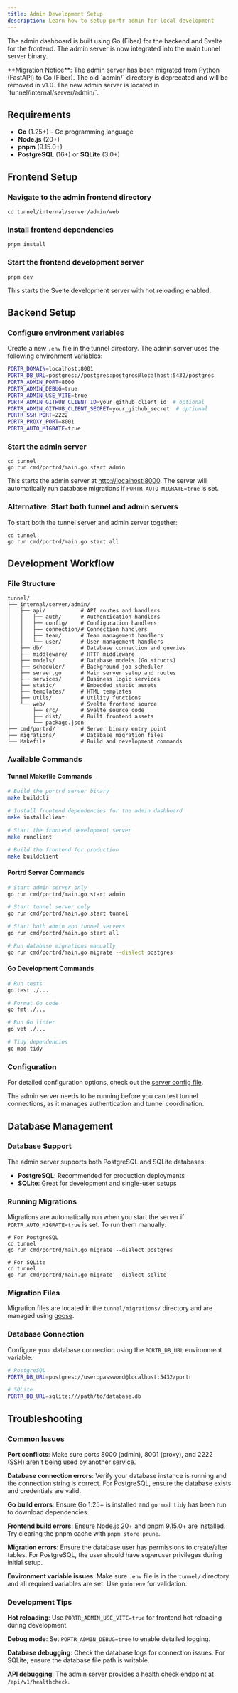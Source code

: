 ```yaml
---
title: Admin Development Setup
description: Learn how to setup portr admin for local development
---
```



The admin dashboard is built using Go (Fiber) for the backend and Svelte for the frontend. The admin server is now integrated into the main tunnel server binary.

<Callout type="warning">
  **Migration Notice**: The admin server has been migrated from Python (FastAPI)
  to Go (Fiber). The old `admin/` directory is deprecated and will be removed in
  v1.0. The new admin server is located in `tunnel/internal/server/admin/`.
</Callout>

## Requirements

- **Go** (1.25+) - Go programming language
- **Node.js** (20+)
- **pnpm** (9.15.0+)
- **PostgreSQL** (16+) or **SQLite** (3.0+)

## Frontend Setup

### Navigate to the admin frontend directory

```shell
cd tunnel/internal/server/admin/web
```

### Install frontend dependencies

```shell
pnpm install
```

### Start the frontend development server

```shell
pnpm dev
```

This starts the Svelte development server with hot reloading enabled.

## Backend Setup

### Configure environment variables

Create a new `.env` file in the tunnel directory. The admin server uses the following environment variables:

```bash title=".env"
PORTR_DOMAIN=localhost:8001
PORTR_DB_URL=postgres://postgres:postgres@localhost:5432/postgres
PORTR_ADMIN_PORT=8000
PORTR_ADMIN_DEBUG=true
PORTR_ADMIN_USE_VITE=true
PORTR_ADMIN_GITHUB_CLIENT_ID=your_github_client_id  # optional
PORTR_ADMIN_GITHUB_CLIENT_SECRET=your_github_secret  # optional
PORTR_SSH_PORT=2222
PORTR_PROXY_PORT=8001
PORTR_AUTO_MIGRATE=true
```

### Start the admin server

```shell
cd tunnel
go run cmd/portrd/main.go start admin
```

This starts the admin server at [http://localhost:8000](http://localhost:8000). The server will automatically run database migrations if `PORTR_AUTO_MIGRATE=true` is set.

### Alternative: Start both tunnel and admin servers

To start both the tunnel server and admin server together:

```shell
cd tunnel
go run cmd/portrd/main.go start all
```

## Development Workflow

### File Structure

```
tunnel/
├── internal/server/admin/
│   ├── api/           # API routes and handlers
│   │   ├── auth/      # Authentication handlers
│   │   ├── config/    # Configuration handlers
│   │   ├── connection/# Connection handlers
│   │   ├── team/      # Team management handlers
│   │   └── user/      # User management handlers
│   ├── db/            # Database connection and queries
│   ├── middleware/    # HTTP middleware
│   ├── models/        # Database models (Go structs)
│   ├── scheduler/     # Background job scheduler
│   ├── server.go      # Main server setup and routes
│   ├── services/      # Business logic services
│   ├── static/        # Embedded static assets
│   ├── templates/     # HTML templates
│   ├── utils/         # Utility functions
│   └── web/           # Svelte frontend source
│       ├── src/       # Svelte source code
│       ├── dist/      # Built frontend assets
│       └── package.json
├── cmd/portrd/        # Server binary entry point
├── migrations/        # Database migration files
└── Makefile           # Build and development commands
```

### Available Commands

#### Tunnel Makefile Commands

```bash
# Build the portrd server binary
make buildcli

# Install frontend dependencies for the admin dashboard
make installclient

# Start the frontend development server
make runclient

# Build the frontend for production
make buildclient
```

#### Portrd Server Commands

```bash
# Start admin server only
go run cmd/portrd/main.go start admin

# Start tunnel server only
go run cmd/portrd/main.go start tunnel

# Start both admin and tunnel servers
go run cmd/portrd/main.go start all

# Run database migrations manually
go run cmd/portrd/main.go migrate --dialect postgres
```

#### Go Development Commands

```bash
# Run tests
go test ./...

# Format Go code
go fmt ./...

# Run Go linter
go vet ./...

# Tidy dependencies
go mod tidy
```

### Configuration

For detailed configuration options, check out the [server config file](https://github.com/amalshaji/portr/blob/main/tunnel/internal/server/config/config.go).

<Callout type="info">
  The admin server needs to be running before you can test tunnel connections,
  as it manages authentication and tunnel coordination.
</Callout>

## Database Management

### Database Support

The admin server supports both PostgreSQL and SQLite databases:

- **PostgreSQL**: Recommended for production deployments
- **SQLite**: Great for development and single-user setups

### Running Migrations

Migrations are automatically run when you start the server if `PORTR_AUTO_MIGRATE=true` is set. To run them manually:

```shell
# For PostgreSQL
cd tunnel
go run cmd/portrd/main.go migrate --dialect postgres

# For SQLite
cd tunnel
go run cmd/portrd/main.go migrate --dialect sqlite
```

### Migration Files

Migration files are located in the `tunnel/migrations/` directory and are managed using [goose](https://github.com/pressly/goose).

### Database Connection

Configure your database connection using the `PORTR_DB_URL` environment variable:

```bash
# PostgreSQL
PORTR_DB_URL=postgres://user:password@localhost:5432/portr

# SQLite
PORTR_DB_URL=sqlite:///path/to/database.db
```

## Troubleshooting

### Common Issues

**Port conflicts**: Make sure ports 8000 (admin), 8001 (proxy), and 2222 (SSH) aren't being used by another service.

**Database connection errors**: Verify your database instance is running and the connection string is correct. For PostgreSQL, ensure the database exists and credentials are valid.

**Go build errors**: Ensure Go 1.25+ is installed and `go mod tidy` has been run to download dependencies.

**Frontend build errors**: Ensure Node.js 20+ and pnpm 9.15.0+ are installed. Try clearing the pnpm cache with `pnpm store prune`.

**Migration errors**: Ensure the database user has permissions to create/alter tables. For PostgreSQL, the user should have superuser privileges during initial setup.

**Environment variable issues**: Make sure `.env` file is in the `tunnel/` directory and all required variables are set. Use `godotenv` for validation.

### Development Tips

**Hot reloading**: Use `PORTR_ADMIN_USE_VITE=true` for frontend hot reloading during development.

**Debug mode**: Set `PORTR_ADMIN_DEBUG=true` to enable detailed logging.

**Database debugging**: Check the database logs for connection issues. For SQLite, ensure the database file path is writable.

**API debugging**: The admin server provides a health check endpoint at `/api/v1/healthcheck`.
